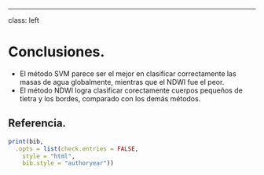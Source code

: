 ---
class: left

# Conclusiones.

* El método SVM parece ser el mejor en clasificar correctamente las masas de agua globalmente, mientras que el NDWI fue el peor.
* El método NDWI logra clasificar corectamente cuerpos pequeños de tietra y los bordes, comparado con los demás métodos. 

## Referencia.


```r
print(bib, 
  .opts = list(check.entries = FALSE, 
    style = "html", 
    bib.style = "authoryear"))
```

